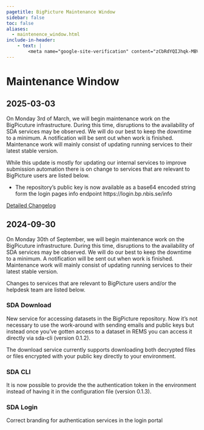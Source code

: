 ```yaml
---
pagetitle: BigPicture Maintenance Window
sidebar: false
toc: false
aliases:
  - maintenence_window.html
include-in-header:
    - text: |
        <meta name="google-site-verification" content="zCbRdYQIJhqk-MBVfUpr3GXL0AMrCZmCz0jnPcctmwU" />
---
```


# Maintenance Window

## 2025-03-03

On Monday 3rd of March, we will begin maintenance work on the BigPicuture infrastructure. During this time, disruptions to the availability of SDA services may be observed. We will do our best to keep the downtime to a minimum. A notification will be sent out when work is finished. Maintenance work will mainly consist of updating running services to their latest stable version.

While this update is mostly for updating our internal services to improve submission automation there is on change to services that are relevant to BigPicture users are listed below.

 * The repository's public key is now available as a base64 encoded string form the login pages info endpoint https://login.bp.nbis.se/info

[Detailed Changelog](changelogs/changelog-2025-03-03.html)

## 2024-09-30

On Monday 30th of September, we will begin maintenance work on the BigPicuture infrastructure. During this time, disruptions to the availability of SDA services may be observed. We will do our best to keep the downtime to a minimum. A notification will be sent out when work is finished. Maintenance work will mainly consist of updating running services to their latest stable version.

Changes to services that are relevant to BigPicture users and/or the helpdesk team are listed below.

### SDA Download

New service for accessing datasets in the BigPicture repository. Now it’s not necessary to use the work-around with sending emails and public keys but instead once you’ve gotten access to a dataset in REMS you can access it directly via sda-cli (version 0.1.2).

The download service currently supports downloading both decrypted files or files encrypted with your public key directly to your environment.

### SDA CLI

It is now possible to provide the the authentication token in the environment instead of having it in the configuration file (version 0.1.3).

### SDA Login

Correct branding for authentication services in the login portal
